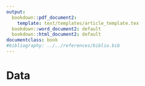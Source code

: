 ```yaml
---
output:
  bookdown::pdf_document2:
    template: text/templates/article_template.tex
  bookdown::word_document2: default
  bookdown::html_document2: default
documentclass: book
#bibliography: ../../references/biblio.bib
---
```


# Data {-}
